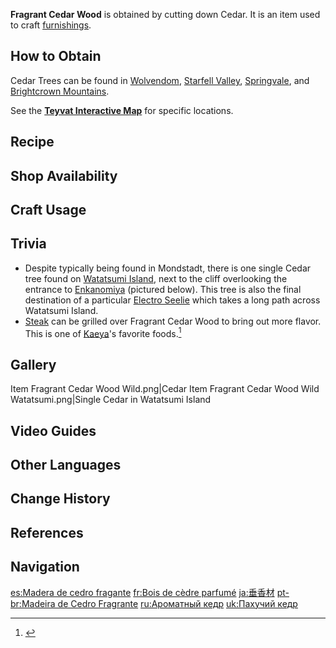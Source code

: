 {{Item Infobox
|id           = 101307
|image        = Item Fragrant Cedar Wood.png
|type         = Materials
|group        = Wood
|group2       = Furnishing Materials
|invCategory  = Materials
|quality      = 1
|description  = Wood from the Cedar tree. Also known as the "Fragrant Cedar" for the aromatic oils it contains.<br>Can be used to create furnishings.
|source1      = Cutting down Cedars found in [[Wolvendom]], [[Starfell Valley]], [[Springvale]], and [[Brightcrown Mountains]].
|source2      = Converting [[Forging Ores]]
|source3      = [[Realm Depot]]
}}
'''Fragrant Cedar Wood'''  is obtained by cutting down Cedar. It is an item used to craft [[furnishings]].

==How to Obtain==
Cedar Trees can be found in [[Wolvendom]], [[Starfell Valley]], [[Springvale]], and [[Brightcrown Mountains]].

See the '''[https://webstatic-sea.mihoyo.com/app/ys-map-sea/index.html#/map/2?shown_types=180 Teyvat Interactive Map]''' for specific locations.

==Recipe==
{{Recipe
|type = Wood
|Iron Chunk = 3
|sort = Iron Chunk
}}
{{Recipe
|type = Wood
|White Iron Chunk = 2
|sort = White Iron Chunk
}}
{{Recipe
|type = Wood
|Crystal Chunk = 1
|sort = Crystal Chunk
}}
{{Recipe
|type = Wood
|Magical Crystal Chunk = 1
|sort = Magical Crystal Chunk
}}
{{Recipe
|type = Wood
|Amethyst Lump = 1
|sort = Amethyst Lump
}}
{{Recipe
|type = Wood
|Condessence Crystal = 1
|sort = Condessence Crystal
}}
{{Recipe
|type = Wood
|Starsilver = 1
|sort = Starsilver
}}

==Shop Availability==
{{Shop Availability|currency=Realm Currency}}

==Craft Usage==
{{Craft Usage}}

==Trivia==
* Despite typically being found in Mondstadt, there is one single Cedar tree found on [[Watatsumi Island]], next to the cliff overlooking the entrance to [[Enkanomiya]] (pictured below). This tree is also the final destination of a particular [[Electro Seelie]] which takes a long path across Watatsumi Island.
* [[Steak]] can be grilled over Fragrant Cedar Wood to bring out more flavor. This is one of [[Kaeya]]'s favorite foods.<ref>{{Ref/Quest|Taste of Home}}</ref>

==Gallery==
<gallery>
Item Fragrant Cedar Wood Wild.png|Cedar
Item Fragrant Cedar Wood Wild Watatsumi.png|Single Cedar in Watatsumi Island
</gallery>

==Video Guides==
{{EVT
|video1   = https://youtu.be/EtOx83BybJA
|caption1 = Farm Guide
}}

==Other Languages==
{{Other Languages
|en      = Fragrant Cedar Wood
|zhs     = 垂香木
|zhs_rm  = Chuíxiāng-mù
|zht     = 垂香木
|zht_rm  = Chuíxiāng-mù
|zh_tl   = 
|ja      = 垂香材
|ja_rm   = Suikou-zai{{Assumed}}
|ja_tl   = 
|ko      = {{tt|수향|垂香}}나무
|ko_rm   = Suhyang-namu
|ko_tl   = 
|es      = Madera de cedro fragante
|es_tl   = Fragrant Cedar Wood
|fr      = Bois de cèdre parfumé
|fr_tl   = Fragrant Cedar Wood
|ru      = Ароматный кедр
|ru_tl   = Fragrant Cedar
|th      = ไม้หอม
|th_rm   = Mai Hom
|th_tl   = 
|vi      = Gỗ Thùy Hương
|vi_tl   = 
|de      = Duftendes Zedernholz
|de_tl   = Fragrant Cedar Wood
|id      = Fragrant Cedar Wood
|pt      = Madeira de Cedro Fragrante
|pt_tl   = 
|tr      = Kokulu Sedir Kütüğü
|tr_tl   = Fragrant Cedar Log
|it      = Legno di cedro profumato
|it_tl   = 
}}

==Change History==
{{Change History|1.5}}

==References==
{{Reflist}}

==Navigation==
{{Material Navbox|type=Crafting Materials}}

[[es:Madera de cedro fragante]]
[[fr:Bois de cèdre parfumé]]
[[ja:垂香材]]
[[pt-br:Madeira de Cedro Fragrante]]
[[ru:Ароматный кедр]]
[[uk:Пахучий кедр]]